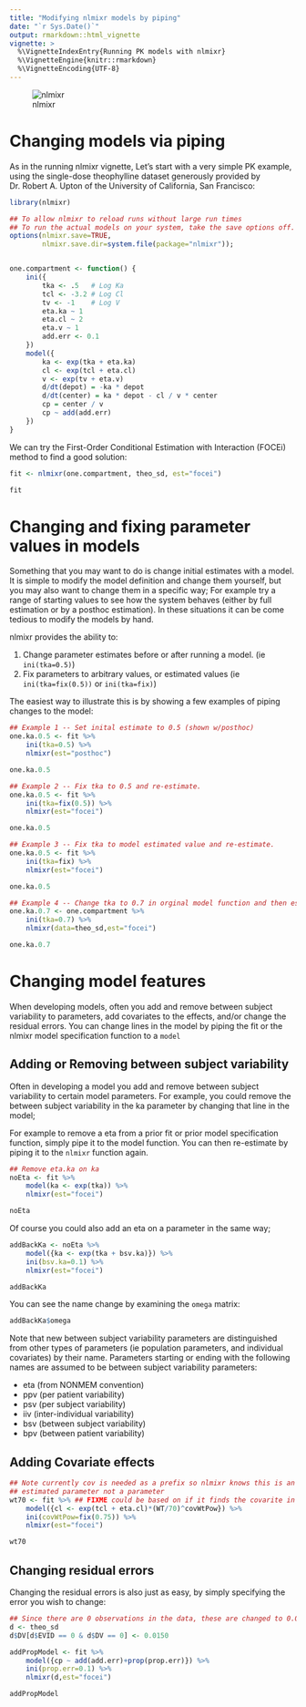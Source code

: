 ```yaml
---
title: "Modifying nlmixr models by piping"
date: "`r Sys.Date()`"
output: rmarkdown::html_vignette
vignette: >
  %\VignetteIndexEntry{Running PK models with nlmixr}
  %\VignetteEngine{knitr::rmarkdown}
  %\VignetteEncoding{UTF-8}
---
```

![nlmixr](logo.png)

# Changing models via piping

As in the running nlmixr vignette, Let's start with a very simple PK
example, using the single-dose theophylline dataset generously
provided by Dr. Robert A. Upton of the University of California, San
Francisco:

```r

library(nlmixr)

## To allow nlmixr to reload runs without large run times
## To run the actual models on your system, take the save options off.
options(nlmixr.save=TRUE,
        nlmixr.save.dir=system.file(package="nlmixr"));


one.compartment <- function() {
    ini({
        tka <- .5   # Log Ka
        tcl <- -3.2 # Log Cl
        tv <- -1    # Log V
        eta.ka ~ 1
        eta.cl ~ 2
        eta.v ~ 1
        add.err <- 0.1
    })
    model({
        ka <- exp(tka + eta.ka)
        cl <- exp(tcl + eta.cl)
        v <- exp(tv + eta.v)
        d/dt(depot) = -ka * depot
        d/dt(center) = ka * depot - cl / v * center
        cp = center / v 
        cp ~ add(add.err)
    })
}
```

We can try the First-Order Conditional Estimation with Interaction
(FOCEi) method to find a good solution:

```r
fit <- nlmixr(one.compartment, theo_sd, est="focei")

fit
```

# Changing and fixing parameter values in models

Something that you may want to do is change initial estimates with a
model.  It is simple to modify the model definition and change them
yourself, but you may also want to change them in a specific way; For
example try a range of starting values to see how the system behaves
(either by full estimation or by a posthoc estimation). 
In these situations it can be come tedious to modify the models by hand.

nlmixr provides the ability to:

1. Change parameter estimates before or after running a model. (ie
   `ini(tka=0.5)`)
2. Fix parameters to arbitrary values, or estimated values (ie
   `ini(tka=fix(0.5))` or `ini(tka=fix)`)
   
The easiest way to illustrate this is by showing a few examples of
piping changes to the model:

```R
## Example 1 -- Set inital estimate to 0.5 (shown w/posthoc)
one.ka.0.5 <- fit %>%
    ini(tka=0.5) %>% 
    nlmixr(est="posthoc")

one.ka.0.5
```

```r
## Example 2 -- Fix tka to 0.5 and re-estimate.
one.ka.0.5 <- fit %>%
    ini(tka=fix(0.5)) %>%
    nlmixr(est="focei")

one.ka.0.5
```

```r
## Example 3 -- Fix tka to model estimated value and re-estimate.
one.ka.0.5 <- fit %>%
    ini(tka=fix) %>%
    nlmixr(est="focei")

one.ka.0.5
```

```r
## Example 4 -- Change tka to 0.7 in orginal model function and then estimate
one.ka.0.7 <- one.compartment %>%
    ini(tka=0.7) %>% 
    nlmixr(data=theo_sd,est="focei")

one.ka.0.7
```

# Changing model features

When developing models, often you add and remove between subject
variability to parameters, add covariates to the effects, and/or
change the residual errors.  You can change lines in the model by
piping the fit or the nlmixr model specification function to a `model`

## Adding or Removing between subject variability 

Often in developing a model you add and remove between subject
variability to certain model parameters.  For example, you could
remove the between subject variability in the ka parameter by changing that line in the model;  

For example to remove a eta from a prior fit or prior model
specification function, simply pipe it to the model function.  You can
then re-estimate by piping it to the `nlmixr` function again.

```r
## Remove eta.ka on ka
noEta <- fit %>%
    model(ka <- exp(tka)) %>%
    nlmixr(est="focei")

noEta
```

Of course you could also add an eta on a parameter in the same way;

```r
addBackKa <- noEta %>%
    model({ka <- exp(tka + bsv.ka)}) %>%
    ini(bsv.ka=0.1) %>%
    nlmixr(est="focei")

addBackKa
```

You can see the name change by examining the `omega` matrix:

```r
addBackKa$omega
```

Note that new between subject variability parameters are distinguished
from other types of parameters (ie population parameters, and
individual covariates) by their name. Parameters starting or ending
with the following names are assumed to be between subject variability
parameters:

- eta (from NONMEM convention)
- ppv (per patient variability)
- psv (per subject variability)
- iiv (inter-individual variability)
- bsv (between subject variability)
- bpv (between patient variability)


## Adding Covariate effects

```r
## Note currently cov is needed as a prefix so nlmixr knows this is an
## estimated parameter not a parameter
wt70 <- fit %>% ## FIXME could be based on if it finds the covarite in the last used nlmixr data.
    model({cl <- exp(tcl + eta.cl)*(WT/70)^covWtPow}) %>%
    ini(covWtPow=fix(0.75)) %>%
    nlmixr(est="focei")

wt70
```

## Changing residual errors

Changing the residual errors is also just as easy, by simply specifying the error you wish to change:

```r
## Since there are 0 observations in the data, these are changed to 0.0150 to show proportional error change.
d <- theo_sd
d$DV[d$EVID == 0 & d$DV == 0] <- 0.0150

addPropModel <- fit %>%
    model({cp ~ add(add.err)+prop(prop.err)}) %>%
    ini(prop.err=0.1) %>%
    nlmixr(d,est="focei")

addPropModel
```
